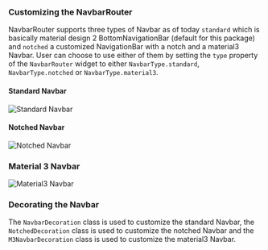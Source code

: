 ### Customizing the NavbarRouter

NavbarRouter supports three types of Navbar as of today `standard` which is basically material design 2 BottomNavigationBar (default for this package) and `notched` a customized NavigationBar with a notch and a material3 Navbar. User can choose to use either of them by setting the `type` property of the `NavbarRouter` widget to either `NavbarType.standard`, `NavbarType.notched` or `NavbarType.material3`.

#### Standard Navbar

![Standard Navbar](/assets/navbar-type1.gif)

#### Notched Navbar

![Notched Navbar](/assets/navbar-type2.gif)

### Material 3 Navbar

![Material3 Navbar](/assets/m3navbar.gif)


### Decorating the Navbar

The `NavbarDecoration` class is used to customize the standard Navbar, the `NotchedDecoration` class is used to customize the notched Navbar and the `M3NavbarDecoration` class is used to customize the material3 Navbar.


